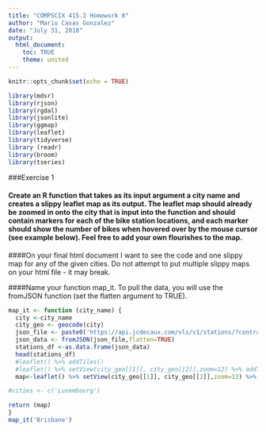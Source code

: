 ```yaml
---
title: "COMPSCIX 415.2 Homework 8"
author: "Mario Casas Gonzalez"
date: "July 31, 2018"
output: 
  html_document:
    toc: TRUE
    theme: united 
---
```


```r
knitr::opts_chunk$set(echo = TRUE)
```


```r
library(mdsr)
library(rjson)
library(rgdal)
library(jsonlite)
library(ggmap)
library(leaflet)
library(tidyverse)
library (readr)
library(broom)
library(tseries)
```

###Exercise 1 

#### Create an R function that takes as its input argument a city name and creates a slippy leaflet map as its output. The leaflet map should already be zoomed in onto the city that is input into the function and should contain markers for each of the bike station locations, and each marker should show the number of bikes when hovered over by the mouse cursor (see example below). Feel free to add your own flourishes to the map.

####On your final html document I want to see the code and one slippy map for any of the given cities. Do not attempt to put multiple slippy maps on your html file - it may break.

####Name your function map_it. To pull the data, you will use the fromJSON function (set the flatten argument to TRUE).


```r

map_it <- function (city_name) {
  city <-city_name
  city_geo <- geocode(city)
  json_file <- paste0('https://api.jcdecaux.com/vls/v1/stations/?contract=',city, '&apiKey=7e11f4ed8b1a6f7e1bebef0545bfdabd86b70eb2')
  json_data <- fromJSON(json_file,flatten=TRUE)
  stations_df <-as.data.frame(json_data)
  head(stations_df)
  #leaflet() %>% addTiles()
  #leaflet() %>% setView(city_geo[[1]], city_geo[[2]],zoom=12) %>% addTiles()
  map<-leaflet() %>% setView(city_geo[[1]], city_geo[[2]],zoom=13) %>% addTiles() %>% addMarkers(stations_df$position.lng, stations_df$position.lat)

#cities <- c('Luxembourg')

return (map)
}
map_it('Brisbane')

```



